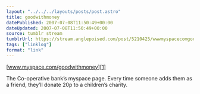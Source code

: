 ```yaml
---
layout: "../../../layouts/posts/post.astro"
title: goodwithmoney
datePublished: 2007-07-08T11:50:49+00:00
dateUpdated: 2007-07-08T11:50:49+00:00
source: tumblr stream
tumblrUrl: https://stream.anglepoised.com/post/5210425/wwwmyspacecomgoodwithmoney
tags: ["linklog"]
format: "link"
---
```


[www.myspace.com/goodwithmoney][1]

The Co-operative bank&rsquo;s myspace page. Every time someone adds them as a friend, they&rsquo;ll donate 20p to a children&rsquo;s charity.

[1]: http://myspace.com/goodwithmoney
